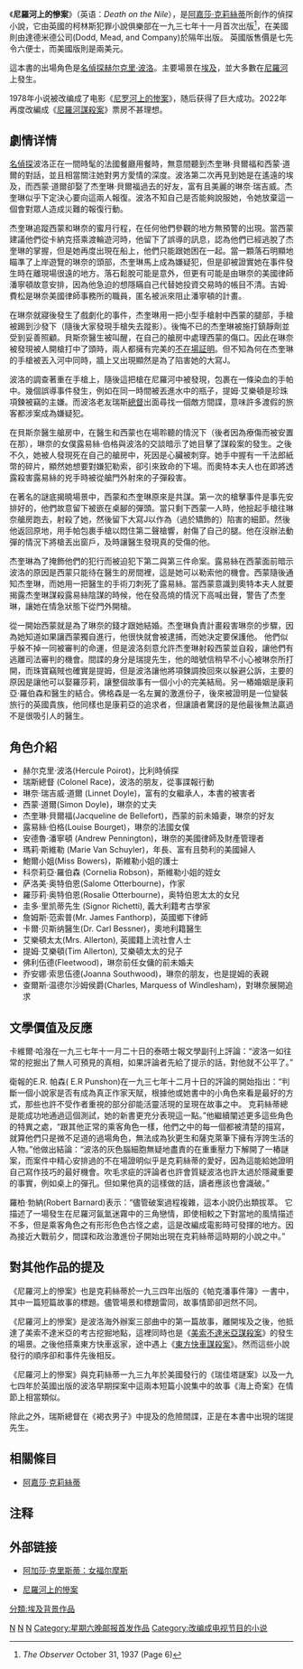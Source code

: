 {{Veil|time=2015-09-12T09:46:37+00:00}}
{{noteTA
|T=zh-cn:尼罗河上的惨案; zh-sg:尼罗河上的惨案; zh-tw:尼羅河上的慘案; zh-hk:尼羅河上的慘案; zh-mo:尼羅河上的慘案; 
|1=zh-cn:尼罗河上的惨案; zh-sg:尼罗河上的惨案; zh-tw:尼羅河上的慘案; zh-hk:尼羅河上的慘案; zh-mo:尼羅河上的慘案; 
|2=zh-tw:赫丘勒·白羅; zh-hans:赫尔克里·波洛; zh-hant:赫爾克里·波羅;
|3=zh-tw:白羅; zh:波罗; zh-hans:波洛; zh-hant:波羅;
|4=zh-cn:阿加莎·克里斯蒂; zh-sg:阿加莎·克里斯蒂; zh-tw:阿嘉莎·克莉絲蒂; zh-hk:阿嘉莎·姬絲蒂;
}}
{{about|阿加莎·克里斯蒂所著小说|其他用法|尼罗河上的惨案 (消歧义)}}
{{Infobox book  
| name          = 尼罗河上的惨案
| title_orig    = 
| translator    = 
| image         = Death on the Nile First Edition Cover 1937.jpg
| caption = 英国第一版的封面
| author        = [[阿加莎·克里斯蒂|阿加莎·克里斯蒂]]
| illustrator   =  
| cover_artist  = 
| country       = 英国
| language      = 英语
| series        = 
| genre         = 
| publisher     = 
| release_date  = 1937年
| media_type    = 
| pages         = 
| isbn          = 
| preceded_by   = 
| followed_by   = 
}}
《'''尼羅河上的慘案'''》（英语：''Death on the Nile''），是[[阿嘉莎·克莉絲蒂|阿嘉莎·克莉絲蒂]]所創作的偵探小說，它由英國的柯林斯犯罪小說俱樂部在一九三七年十一月首次出版<ref>''The Observer'' October 31, 1937 (Page 6)</ref>，在美國則由達德米德公司(Dodd, Mead, and Company)於隔年出版。 英國版售價是七先令六便士，而美國版則是兩美元。

這本書的出場角色是[[名偵探|名偵探]][[赫尔克里·波洛|赫尔克里·波洛]]。主要場景在[[埃及|埃及]]，並大多數在[[尼羅河|尼羅河]]上發生。

1978年小说被改编成了电影《[[尼罗河上的惨案_(1978年电影)|尼罗河上的惨案]]》，随后获得了巨大成功。2022年再度改編成《[[尼羅河謀殺案_(2022年电影)|尼羅河謀殺案]]》票房不甚理想。

== 劇情详情 ==

[[名偵探|名偵探]]波洛正在一間時髦的法國餐廳用餐時，無意間聽到杰奎琳·貝爾福和西蒙·道爾的對話，並且相當關注她對男方愛情的深度。波洛第二次再見到她是在遙遠的埃及，而西蒙·道爾卻娶了杰奎琳·貝爾福過去的好友，富有且美麗的琳奈·瑞吉威。杰奎琳似乎下定決心要向這兩人報復。波洛不知自己是否能夠說服她，令她放棄這一個會對眾人造成災難的報復行動。

杰奎琳追蹤西蒙和琳奈的蜜月行程，在任何他們參觀的地方無預警的出現。當西蒙建議他們從卡納克搭乘渡輪遊河時，他留下了誤導的訊息，認為他們已經逃脫了杰奎琳的掌握，但是她再度出現在船上，他們只能跟她困在一起。當一顆落石明顯地瞄準了上岸遊覽的琳奈的頭部，杰奎琳馬上成為嫌疑犯，但是卻被證實她在事件發生時在離現場很遠的地方。落石鬆脫可能是意外，但更有可能是由琳奈的美國律師潘寧頓故意安排，因為他急迫的想隱瞞自己代替她投資交易時的帳目不清。吉姆·費松是琳奈美國律師事務所的職員，匿名被派來阻止潘寧頓的計畫。

在琳奈就寢後發生了戲劇化的事件，杰奎琳用一把小型手槍射中西蒙的腿部，手槍被踢到沙發下（隨後大家發現手槍失去蹤影）。後悔不已的杰奎琳被施打鎮靜劑並受到妥善照顧。貝斯奈醫生被叫醒，在自己的艙房中處理西蒙的傷口。因此在琳奈被發現被人開槍打中了頭時，兩人都擁有完美的[[不在場証明|不在場証明]]。但不知為何在杰奎琳的手槍被丟入河中同時，牆上又出現顯然是為了陷害她的大寫J。

波洛的調查著重在手槍上，隨後這把槍在尼羅河中被發現，包裹在一條染血的手帕中。幾個誤導事件發生，例如在同一時間被丟進水中的瓶子，提姆·艾樂頓是珍珠項鍊被竊的主嫌。而波洛老友瑞斯[[總督|總督]]出面尋找一個敵方間諜，意味許多渡假的旅客都涉案成為嫌疑犯。

在貝斯奈醫生艙房中，在醫生和西蒙也在場聆聽的情況下（後者因為療傷而被安置在那），琳奈的女僕露易絲·伯格與波洛的交談暗示了她目擊了謀殺案的發生。之後不久，她被人發現死在自己的艙房中，死因是心臟被刺穿。她手中握有一千法郎紙幣的碎片，顯然她想要對嫌犯勒索，卻引來致命的下場。而奧特本夫人也在即將透露殺害露易絲的兇手時被從艙門外射來的子彈殺害。

{{hideH|真相}}
在著名的謎底揭曉場景中，西蒙和杰奎琳原來是共謀。第一次的槍擊事件是事先安排好的，他們故意留下被嵌在桌腳的彈頭。當只剩下西蒙一人時，他撿起手槍往琳奈艙房跑去，射殺了她，然後留下大寫J以作為（過於矯飾的）陷害的細節。然後他返回原地，用手帕包裹手槍以悶住第二聲槍響，射傷了自己的腿。他在沒辦法動彈的情況下將槍丟出窗戶，及時讓醫生發現真的受傷的他。

杰奎琳為了掩飾他們的犯行而被迫犯下第二與第三件命案。露易絲在西蒙面前暗示波洛的原因是西蒙只能待在醫生的房間裡，這是她可以勒索他的機會。西蒙隨後通知杰奎琳，而她用一把醫生的手術刀刺死了露易絲。當西蒙意識到奧特本夫人就要揭露杰奎琳謀殺露易絲陰謀的時候，他在發高燒的情況下高喊出聲，警告了杰奎琳，讓她在情急狀態下從門外開槍。

從一開始西蒙就是為了琳奈的錢才跟她結婚。杰奎琳負責計畫殺害琳奈的步驟，因為她知道如果讓西蒙獨自進行，他很快就會被逮捕，而她決定要保護他。 他們似乎躲不掉一同被審判的命運，但是波洛刻意允許杰奎琳射殺西蒙並自殺，讓他們有逃離司法審判的機會。間諜的身分是瑞提先生，他的暗號信稍早不小心被琳奈所打開，而珠寶竊賊也確實是提姆，但是波洛讓他將項鍊調換回來以躲避公訴，主要的原因是讓他可以娶羅莎莉，讓整個故事有一個小小的完美結局。另一樁婚姻是康莉亞·羅伯森和醫生的結合。佛格森是一名左翼的激進份子，後來被證明是一位變裝旅行的英國貴族，他同樣也是康莉亞的追求者，但讓讀者驚訝的是他最後無法贏過不是很吸引人的醫生。
{{hideF}}

== 角色介紹 ==
* 赫尔克里·波洛(Hercule Poirot)，比利時偵探
* 瑞斯總督 (Colonel Race)，波洛的朋友，從事諜報行動
* 琳奈·瑞吉威·道爾 (Linnet Doyle)，富有的女繼承人，本書的被害者
* 西蒙·道爾(Simon Doyle)，琳奈的丈夫
* 杰奎琳·貝爾福(Jacqueline de Bellefort)，西蒙的前未婚妻，琳奈的好友
* 露易絲·伯格(Louise Bourget)，琳奈的法國女僕
* 安德魯·潘寧頓 (Andrew Pennington)，琳奈的美國律師及財產管理者
* 瑪莉·斯維勒 (Marie Van Schuyler)，年長、富有且勢利的美國婦人
* 鮑爾小姐(Miss Bowers)，斯維勒小姐的護士
* 科奈莉亞·羅伯森 (Cornelia Robson)，斯維勒小姐的姪女
* 萨洛美·奥特伯恩(Salome Otterbourne)，作家
* 羅莎莉·奥特伯恩(Rosalie Otterbourne)，奥特伯恩太太的女兒
* 圭多·里凯蒂先生 (Signor Richetti), 義大利籍考古學家
* 詹姆斯·范索普(Mr. James Fanthorp)，英國鄉下律師
* 卡爾·贝斯纳醫生(Dr. Carl Bessner)，奧地利籍醫生
* 艾樂頓太太(Mrs. Allerton), 英國籍上流社會人士
* 提姆·艾樂頓(Tim Allerton), 艾樂頓太太的兒子
* 佛利伍德(Fleetwood)，琳奈前任女傭的前未婚夫
* 乔安娜·索思伍德(Joanna Southwood)，琳奈的朋友，也是提姆的表親
* 查爾斯·温德尔沙姆侯爵(Charles, Marquess of Windlesham)，對琳奈展開追求

== 文學價值及反應 ==
卡維爾·哈潑在一九三七年十一月二十日的泰晤士報文學副刊上評論：“波洛一如往常的挖掘出了無人可預見的真相，如果評論者先給了提示的話，對他就不公平了。”

衛報的E.R. 帕森( E.R Punshon)在一九三七年十二月十日的評論的開始指出：“判斷一個小說家是否有成為真正作家天賦，根據他或她書中的小角色來看是最好的方式，那些也許不受作者重視的部分卻能活靈活現的呈現在故事之中。 克莉絲蒂總是能成功地通過這個測試，她的新書更充分表現這一點。”他繼續闡述更多這些角色的特異之處，“跟其他正常的乘客角色一樣，他們之中的每一個都被清楚的描寫，就算他們只是微不足道的過場角色，無法成為狄更生和薩克萊筆下擁有浮誇生活的人物。”他做出結論：“波洛的灰色腦細胞無疑地盡責的在重重壓力下解開了一樁謎案，而案件中精心安排過的不在場證明似乎是克莉絲蒂的愛好，因為這能給她證明自己寫作技巧的最好機會。吹毛求疵的評論者也許會質疑波洛也許太過於隱藏重要的事實，例如桌上的彈孔。但如果他真的這樣做的話，讀者應該也會識破。”

羅柏·勃納(Robert Barnard)表示：“儘管破案過程複雜，這本小說仍出類拔萃。 它描述了一場發生在尼羅河氤氳迷霧中的三角戀情，即使相較之下對當地的風情描述不多，但是乘客角色之有形形色色古怪之處，這是改編成電影時可發揮的地方。因為接近大戰前夕，間諜和政治激進份子開始出現在克莉絲蒂這時期的小說之中。”

== 對其他作品的提及 ==
《尼羅河上的慘案》也是克莉絲蒂於一九三四年出版的《帕克潘事件簿》一書中，其中一篇短篇故事的標題。儘管場景和標題雷同，故事情節卻迥然不同。

《尼羅河上的慘案》是波洛海外辦案三部曲中的第一篇故事，離開埃及之後，他抵達了美索不達米亞的考古挖掘地點，這裡同時也是《[[美索不達米亞謀殺案|美索不達米亞謀殺案]]》的發生的場景。之後他搭乘東方快車返家，途中遇上《[[東方快車謀殺案|東方快車謀殺案]]》。然而這些小說發行的順序卻和事件先後相反。

《尼羅河上的慘案》與克莉絲蒂一九三九年於美國發行的《瑞佳塔謎案》以及一九七四年於英國出版的波洛早期探案中這兩本短篇小說集中的故事《海上奇案》在情節上相當類似。

除此之外，瑞斯總督在《褐衣男子》中提及的危險間諜，正是在本書中出現的瑞提先生。

== 相關條目 ==
* [[阿嘉莎·克莉絲蒂|阿嘉莎·克莉絲蒂]]

== 注释 ==
<div style="font-size: 10.5pt; line-height:190%">
<references />
</div>

== 外部链接 ==
*{{Zh-cn icon}} [http://news.ifeng.com/history/special/38funvjie/renwuziliao/detail_2010_03/04/360067_0.shtml 阿加莎·克里斯蒂：女福尔摩斯] {{Wayback|url=http://news.ifeng.com/history/special/38funvjie/renwuziliao/detail_2010_03/04/360067_0.shtml |date=20131019175701 }}
*{{Zh-tw icon}} [https://www.mobi.moe/book/PPHXAAcj6iT1O 尼羅河上的慘案]


{{阿嘉莎·克莉斯蒂}}

[[Category:阿嘉莎·克莉絲蒂小說|N]]
[[Category:1937年長篇小說|N]]
[[Category:英國推理小說|N]]
[[Category:星期六晚邮报首发作品|Category:星期六晚邮报首发作品]]
[[分類:埃及背景作品|分類:埃及背景作品]]
[[Category:改编成电视节目的小说|Category:改编成电视节目的小说]]